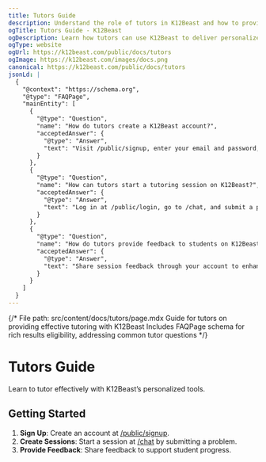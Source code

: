```yaml
---
title: Tutors Guide
description: Understand the role of tutors in K12Beast and how to provide effective tutoring.
ogTitle: Tutors Guide - K12Beast
ogDescription: Learn how tutors can use K12Beast to deliver personalized K12 tutoring sessions.
ogType: website
ogUrl: https://k12beast.com/public/docs/tutors
ogImage: https://k12beast.com/images/docs.png
canonical: https://k12beast.com/public/docs/tutors
jsonLd: |
  {
    "@context": "https://schema.org",
    "@type": "FAQPage",
    "mainEntity": [
      {
        "@type": "Question",
        "name": "How do tutors create a K12Beast account?",
        "acceptedAnswer": {
          "@type": "Answer",
          "text": "Visit /public/signup, enter your email and password, and verify your account via the confirmation email."
        }
      },
      {
        "@type": "Question",
        "name": "How can tutors start a tutoring session on K12Beast?",
        "acceptedAnswer": {
          "@type": "Answer",
          "text": "Log in at /public/login, go to /chat, and submit a problem to start a personalized tutoring session for students."
        }
      },
      {
        "@type": "Question",
        "name": "How do tutors provide feedback to students on K12Beast?",
        "acceptedAnswer": {
          "@type": "Answer",
          "text": "Share session feedback through your account to enhance student learning and support their progress."
        }
      }
    ]
  }
---
```


{/*
  File path: src/content/docs/tutors/page.mdx
  Guide for tutors on providing effective tutoring with K12Beast
  Includes FAQPage schema for rich results eligibility, addressing common tutor questions
*/}

# Tutors Guide

Learn to tutor effectively with K12Beast’s personalized tools.

## Getting Started

1. **Sign Up**: Create an account at [/public/signup](/public/signup).
2. **Create Sessions**: Start a session at [/chat](/chat) by submitting a problem.
3. **Provide Feedback**: Share feedback to support student progress.
